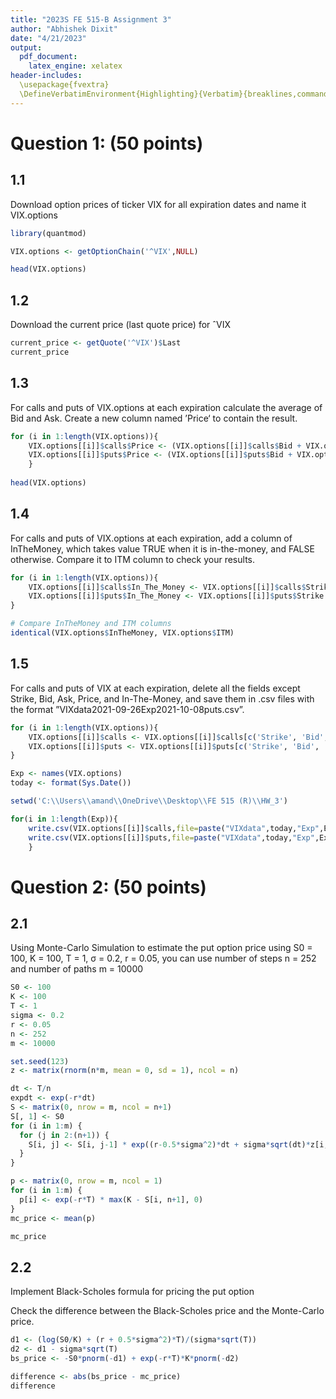 ---
title: "2023S FE 515-B Assignment 3"
author: "Abhishek Dixit"
date: "4/21/2023"
output:
  pdf_document:
    latex_engine: xelatex
header-includes:
  \usepackage{fvextra}
  \DefineVerbatimEnvironment{Highlighting}{Verbatim}{breaklines,commandchars=\\\{\}}
---

# Question 1: (50 points)

## 1.1 
Download option prices of ticker VIX for all expiration dates and name
it VIX.options

```{r}
library(quantmod)

VIX.options <- getOptionChain('^VIX',NULL)

head(VIX.options)

```

## 1.2
Download the current price (last quote price) for ˆVIX

```{r}
current_price <- getQuote('^VIX')$Last
current_price
```

## 1.3 
For calls and puts of VIX.options at each expiration calculate the average
of Bid and Ask. Create a new column named ‘Price‘ to contain the result.

```{r}
for (i in 1:length(VIX.options)){
	VIX.options[[i]]$calls$Price <- (VIX.options[[i]]$calls$Bid + VIX.options[[i]]$calls$Ask)/2
	VIX.options[[i]]$puts$Price <- (VIX.options[[i]]$puts$Bid + VIX.options[[i]]$puts$Ask)/2
	}
	
head(VIX.options)
```

## 1.4 
For calls and puts of VIX.options at each expiration, add a column of InTheMoney, which takes value TRUE when it is in-the-money, and FALSE otherwise. Compare it to ITM column to check your results.

```{r}
for (i in 1:length(VIX.options)){
	VIX.options[[i]]$calls$In_The_Money <- VIX.options[[i]]$calls$Strike < current_price
	VIX.options[[i]]$puts$In_The_Money <- VIX.options[[i]]$puts$Strike > current_price
}

# Compare InTheMoney and ITM columns
identical(VIX.options$InTheMoney, VIX.options$ITM)

```

## 1.5
For calls and puts of VIX at each expiration, delete all the fields except
Strike, Bid, Ask, Price, and In-The-Money, and save them in .csv files with
the format ”VIXdata2021-09-26Exp2021-10-08puts.csv”.

```{r}
for (i in 1:length(VIX.options)){
	VIX.options[[i]]$calls <- VIX.options[[i]]$calls[c('Strike', 'Bid', 'Ask', 'Price', 'In_The_Money' )]
	VIX.options[[i]]$puts <- VIX.options[[i]]$puts[c('Strike', 'Bid', 'Ask', 'Price', 'In_The_Money' )]
}

Exp <- names(VIX.options)
today <- format(Sys.Date())

setwd('C:\\Users\\amand\\OneDrive\\Desktop\\FE 515 (R)\\HW_3')

for(i in 1:length(Exp)){
	write.csv(VIX.options[[i]]$calls,file=paste("VIXdata",today,"Exp",Exp[i],"calls.csv",sep=""))
	write.csv(VIX.options[[i]]$puts,file=paste("VIXdata",today,"Exp",Exp[i],"puts.csv",sep=""))
	} 
```


# Question 2: (50 points)

## 2.1 
Using Monte-Carlo Simulation to estimate the put option price using S0 = 100, K = 100, T = 1, σ = 0.2, r = 0.05, you can use number of steps n = 252 and number of paths m = 10000

```{r}
S0 <- 100
K <- 100
T <- 1
sigma <- 0.2
r <- 0.05
n <- 252
m <- 10000

set.seed(123)
z <- matrix(rnorm(n*m, mean = 0, sd = 1), ncol = n)

dt <- T/n
expdt <- exp(-r*dt)
S <- matrix(0, nrow = m, ncol = n+1)
S[, 1] <- S0
for (i in 1:m) {
  for (j in 2:(n+1)) {
    S[i, j] <- S[i, j-1] * exp((r-0.5*sigma^2)*dt + sigma*sqrt(dt)*z[i, j-1])
  }
}

p <- matrix(0, nrow = m, ncol = 1)
for (i in 1:m) {
  p[i] <- exp(-r*T) * max(K - S[i, n+1], 0)
}
mc_price <- mean(p)

mc_price
```


## 2.2 
Implement Black-Scholes formula for pricing the put option

Check the difference between the Black-Scholes price and the Monte-Carlo price.

```{r}
d1 <- (log(S0/K) + (r + 0.5*sigma^2)*T)/(sigma*sqrt(T))
d2 <- d1 - sigma*sqrt(T)
bs_price <- -S0*pnorm(-d1) + exp(-r*T)*K*pnorm(-d2)

difference <- abs(bs_price - mc_price)
difference
```
